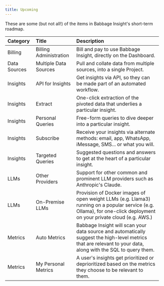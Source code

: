 ```yaml
---
title: Upcoming
---
```


These are some (but not all!) of the items in Babbage Insight's short-term roadmap.

| **Category**               | **Title**                                                        | **Description**                                                                        |
| :------------------------- | :-------------------------------------------------------------- | :--------------------------------------------------------------------------------- |
| Billing                    | Billing Administration | Bill and pay to use Babbage Insight, directly on the Dashboard.|
| Data Sources               | Multiple Data Sources | Pull and collate data from multiple sources, into a single Project.|
| Insights                   | API for Insights | Get insights via API, so they can be made part of an automated workflow.|
| Insights                   | Extract | One-click extraction of the pivoted data that underlies a particular insight.|
| Insights                   | Personal Queries | Free-form queries to dive deeper into a particular insight.|
| Insights                   | Subscribe | Receive your insights via alternate methods: email, app, WhatsApp, iMessage, SMS... or what you will.|
| Insights                   | Targeted Queries | Suggested questions and answers to get at the heart of a particular insight.|
| LLMs                       | Other Providers | Support for other common and prominent LLM providers such as Anthropic's Claude.|
| LLMs                       | On-Premise LLMs | Provision of Docker images of open weight LLMs (e.g. Llama3) running on a popular service (e.g. Ollama), for one-click deployment on your private cloud (e.g. AWS.)|
| Metrics                    | Auto Metrics | Babbage Insight will scan your data source and automatically suggest the high-level metrics that are relevant to your data, along with the SQL to query them.|
| Metrics                    | My Personal Metrics | A user's insights get prioritized or deprioritized based on the metrics they choose to be relevant to them.|